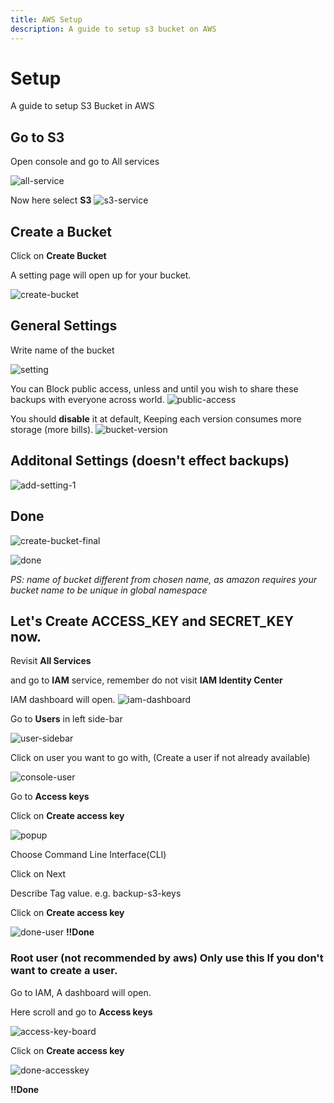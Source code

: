 ```yaml
---
title: AWS Setup
description: A guide to setup s3 bucket on AWS
---
```


# Setup

A guide to setup S3 Bucket in AWS

## Go to S3

Open console and go to All services

![all-service](/aws-setup/console.png)


Now here select **S3**
![s3-service](/aws-setup/s3_service.png)

## Create a Bucket

Click on **Create Bucket**

A setting page will open up for your bucket.

![create-bucket](/aws-setup/create_bucket.png)

## General Settings

Write name of the bucket

![setting](/aws-setup/general_config.png)

You can Block public access, unless and until you wish to share these backups with everyone across world.
![public-access](/aws-setup/public_access.png)

You should **disable** it at default, Keeping each version consumes more storage (more bills).
![bucket-version](/aws-setup/bucket_version.png)

## Additonal Settings (doesn't effect backups)

![add-setting-1](/aws-setup/additional_1.png)

## Done

![create-bucket-final](/aws-setup/create_bucket_final.png)

![done](/aws-setup/done.png)

*PS: name of bucket different from chosen name, as amazon requires your bucket name to be unique in global namespace*


## Let's Create ACCESS_KEY and SECRET_KEY now.

Revisit **All Services**

and go to **IAM** service, remember do not visit **IAM Identity Center**

IAM dashboard will open.
![iam-dashboard](/aws-setup/iam_console.png)

Go to **Users** in left side-bar

![user-sidebar](/aws-setup/user-sidebar.png)

Click on user you want to go with, (Create a user if not already available)

![console-user](/aws-setup/user_console.png)

Go to **Access keys**

Click on **Create access key**

![popup](/aws-setup/user_service_pop.png)

Choose Command Line Interface(CLI)

Click on Next

Describe Tag value. e.g. backup-s3-keys

Click on **Create access key**

![done-user](/aws-setup/done_user.png)
**!!Done**

### Root user (not recommended by aws) Only use this If you don't want to create a user.

Go to IAM, A dashboard will open.

Here scroll and go to **Access keys**

![access-key-board](/aws-setup/access_keys.png)

Click on **Create access key**

![done-accesskey](/aws-setup/done_key.png)

**!!Done**